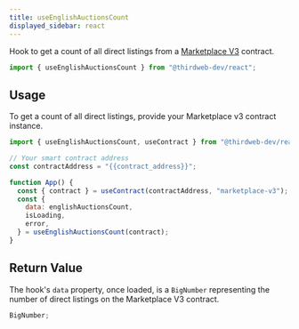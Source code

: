 ---
title: useEnglishAuctionsCount
displayed_sidebar: react
---


Hook to get a count of all direct listings from a [Marketplace V3](https://thirdweb.com/thirdweb.eth/MarketplaceV3) contract.

```jsx
import { useEnglishAuctionsCount } from "@thirdweb-dev/react";
```

## Usage

To get a count of all direct listings, provide your Marketplace v3 contract instance.

```jsx
import { useEnglishAuctionsCount, useContract } from "@thirdweb-dev/react";

// Your smart contract address
const contractAddress = "{{contract_address}}";

function App() {
  const { contract } = useContract(contractAddress, "marketplace-v3");
  const {
    data: englishAuctionsCount,
    isLoading,
    error,
  } = useEnglishAuctionsCount(contract);
}
```

## Return Value

The hook's `data` property, once loaded, is a `BigNumber` representing the number of direct listings on the Marketplace V3 contract.

```jsx
BigNumber;
```
